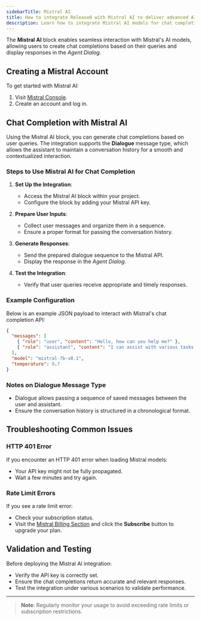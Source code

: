 ```yaml
---
sidebarTitle: Mistral AI
title: How to integrate Release0 with Mistral AI to deliver advanced AI conversations in your chatbot agent
description: Learn how to integrate Mistral AI models for chat completions and contextualized interactions.
---
```

The **Mistral AI** block enables seamless interaction with Mistral's AI models, allowing users to create chat completions based on their queries and display responses in the *Agent Dialog*.

## Creating a Mistral Account

To get started with Mistral AI:
1. Visit [Mistral Console](https://console.mistral.ai).
2. Create an account and log in.

## Chat Completion with Mistral AI

Using the Mistral AI block, you can generate chat completions based on user queries. The integration supports the **Dialogue** message type, which allows the assistant to maintain a conversation history for a smooth and contextualized interaction.

### Steps to Use Mistral AI for Chat Completion

1. **Set Up the Integration**:
   - Access the Mistral AI block within your project.
   - Configure the block by adding your Mistral API key.

2. **Prepare User Inputs**:
   - Collect user messages and organize them in a sequence.
   - Ensure a proper format for passing the conversation history.

3. **Generate Responses**:
   - Send the prepared dialogue sequence to the Mistral API.
   - Display the response in the *Agent Dialog*.

4. **Test the Integration**:
   - Verify that user queries receive appropriate and timely responses.

### Example Configuration

Below is an example JSON payload to interact with Mistral's chat completion API:

```json
{
  "messages": [
    { "role": "user", "content": "Hello, how can you help me?" },
    { "role": "assistant", "content": "I can assist with various tasks. What do you need help with?" }
  ],
  "model": "mistral-7b-v0.1",
  "temperature": 0.7
}
```

### Notes on Dialogue Message Type

- Dialogue allows passing a sequence of saved messages between the user and assistant.
- Ensure the conversation history is structured in a chronological format.

## Troubleshooting Common Issues

### HTTP 401 Error
If you encounter an HTTP 401 error when loading Mistral models:
- Your API key might not be fully propagated.
- Wait a few minutes and try again.

### Rate Limit Errors
If you see a rate limit error:
- Check your subscription status.
- Visit the [Mistral Billing Section](https://console.mistral.ai/billing/) and click the **Subscribe** button to upgrade your plan.

## Validation and Testing

Before deploying the Mistral AI integration:
- Verify the API key is correctly set.
- Ensure the chat completions return accurate and relevant responses.
- Test the integration under various scenarios to validate performance.

---

> **Note**: Regularly monitor your usage to avoid exceeding rate limits or subscription restrictions.